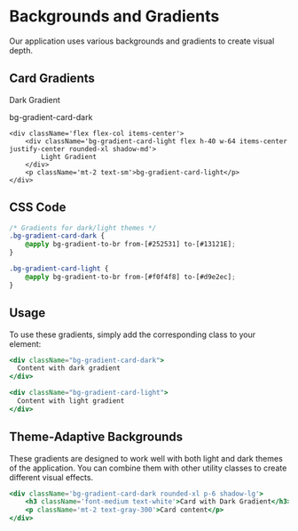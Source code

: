 
<Meta title='Design System/Backgrounds' />

# Backgrounds and Gradients

Our application uses various backgrounds and gradients to create visual depth.

## Card Gradients

<div className='flex flex-wrap gap-8'>
    <div className='flex flex-col items-center'>
        <div className='bg-gradient-card-dark flex h-40 w-64 items-center justify-center rounded-xl text-white shadow-md'>
            Dark Gradient
        </div>
        <p className='mt-2 text-sm'>bg-gradient-card-dark</p>
    </div>

    <div className='flex flex-col items-center'>
        <div className='bg-gradient-card-light flex h-40 w-64 items-center justify-center rounded-xl shadow-md'>
            Light Gradient
        </div>
        <p className='mt-2 text-sm'>bg-gradient-card-light</p>
    </div>

</div>

## CSS Code

```css
/* Gradients for dark/light themes */
.bg-gradient-card-dark {
    @apply bg-gradient-to-br from-[#252531] to-[#13121E];
}

.bg-gradient-card-light {
    @apply bg-gradient-to-br from-[#f0f4f8] to-[#d9e2ec];
}
```

## Usage

To use these gradients, simply add the corresponding class to your element:

```jsx
<div className="bg-gradient-card-dark">
  Content with dark gradient
</div>

<div className="bg-gradient-card-light">
  Content with light gradient
</div>
```

## Theme-Adaptive Backgrounds

These gradients are designed to work well with both light and dark themes of the application. You can combine them with other utility classes to create different visual effects.

```jsx
<div className='bg-gradient-card-dark rounded-xl p-6 shadow-lg'>
    <h3 className='font-medium text-white'>Card with Dark Gradient</h3>
    <p className='mt-2 text-gray-300'>Card content</p>
</div>
```
